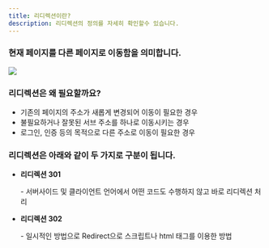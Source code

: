 ```yaml
---
title: 리디렉션이란?
description: 리디렉션의 정의를 자세히 확인할수 있습니다.
---
```


### 현재 페이지를 다른 페이지로 이동함을 의미합니다.

![](</gitbook-assets/ko/image (145).png>)

### 리디렉션은 왜 필요할까요?

- 기존의 페이지의 주소가 새롭게 변경되어 이동이 필요한 경우
- 불필요하거나 잘못된 서브 주소를 하나로 이동시키는 경우
- 로그인, 인증 등의 목적으로 다른 주소로 이동이 필요한 경우

### 리디렉션은 아래와 같이  두 가지로 구분이 됩니다.

- **리디렉션 301**

     \- 서버사이드 및 클라이언트 언어에서 어떤 코드도 수행하지 않고 바로 리디렉션 처리

- **리디렉션 302**

    \- 일시적인 방법으로 Redirect으로 스크립트나 html 태그를 이용한 방법
